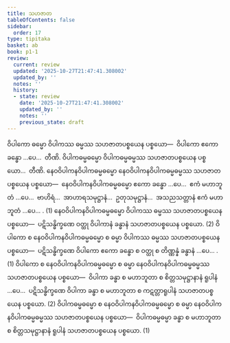 ```yaml
---
title: သဟဇာတ
tableOfContents: false
sidebar:
  order: 17
type: tipitaka
basket: ab
book: p1-1
review:
  current: review
  updated: '2025-10-27T21:47:41.308002'
  updated_by: ''
  notes: ''
  history:
  - state: review
    date: '2025-10-27T21:47:41.308002'
    updated_by: ''
    notes: ''
    previous_state: draft
---
```



<ReviewStatus review={frontmatter.review} showDetails={true} />

<HypothesisAnnotation frontmatter={frontmatter} />

<DynamicBreadcrumb />

<Division number="99" book="p1-1" e="ch" v="36" p="369">

<Paragraph number="2307" book="p1-1">
ဝိပါကော ဓမ္မော ဝိပါကဿ ဓမ္မဿ သဟဇာတပစ္စယေန ပစ္စယော—  ဝိပါကော ဧကော ခန္ဓော …ပေ…  တီဏိ.
</Paragraph>

<Paragraph number="2308" book="p1-1">
ဝိပါကဓမ္မဓမ္မော ဝိပါကဓမ္မဓမ္မဿ သဟဇာတပစ္စယေန ပစ္စယော…  တီဏိ.
</Paragraph>

<Paragraph number="2309" book="p1-1">
နေဝဝိပါကနဝိပါကဓမ္မဓမ္မော နေဝဝိပါကနဝိပါကဓမ္မဓမ္မဿ သဟဇာတပစ္စယေန ပစ္စယော—  နေဝဝိပါကနဝိပါကဓမ္မဓမ္မော ဧကော ခန္ဓော …ပေ…  ဧကံ မဟာဘူတံ …ပေ…  ဗာဟိရံ…  အာဟာရသမုဋ္ဌာနံ…  ဥတုသမုဋ္ဌာနံ…  အသညသတ္တာနံ ဧကံ မဟာဘူတံ …ပေ… . (1)
</Paragraph>

<Paragraph number="2310" book="p1-1">
နေဝဝိပါကနဝိပါကဓမ္မဓမ္မော ဝိပါကဿ ဓမ္မဿ သဟဇာတပစ္စယေန ပစ္စယော—  ပဋိသန္ဓိက္ခဏေ ဝတ္ထု ဝိပါကာနံ ခန္ဓာနံ သဟဇာတပစ္စယေန ပစ္စယော. (2)
</Paragraph>

<Paragraph number="2311" book="p1-1">
ဝိပါကော စ နေဝဝိပါကနဝိပါကဓမ္မဓမ္မော စ ဓမ္မာ ဝိပါကဿ ဓမ္မဿ သဟဇာတပစ္စယေန ပစ္စယော—  ပဋိသန္ဓိက္ခဏေ ဝိပါကော ဧကော ခန္ဓော စ ဝတ္ထု စ တိဏ္ဏန္နံ ခန္ဓာနံ …ပေ… . (1)
</Paragraph>

<Paragraph number="2312" book="p1-1">
ဝိပါကော စ နေဝဝိပါကနဝိပါကဓမ္မဓမ္မော စ ဓမ္မာ နေဝဝိပါကနဝိပါကဓမ္မဓမ္မဿ သဟဇာတပစ္စယေန ပစ္စယော—  ဝိပါကာ ခန္ဓာ စ မဟာဘူတာ စ စိတ္တသမုဋ္ဌာနာနံ ရူပါနံ …ပေ…  ပဋိသန္ဓိက္ခဏေ ဝိပါကာ ခန္ဓာ စ မဟာဘူတာ စ ကဋတ္တာရူပါနံ သဟဇာတပစ္စယေန ပစ္စယော. (2)
</Paragraph>

<Paragraph number="2313" book="p1-1">
ဝိပါကဓမ္မဓမ္မော စ နေဝဝိပါကနဝိပါကဓမ္မဓမ္မော စ ဓမ္မာ နေဝဝိပါကနဝိပါကဓမ္မဓမ္မဿ သဟဇာတပစ္စယေန ပစ္စယော—  ဝိပါကဓမ္မဓမ္မာ ခန္ဓာ စ မဟာဘူတာ စ စိတ္တသမုဋ္ဌာနာနံ ရူပါနံ သဟဇာတပစ္စယေန ပစ္စယော. (1)
</Paragraph>
</Division>